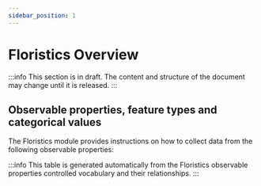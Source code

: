 ```yaml
---
sidebar_position: 1
---
```



# Floristics Overview

:::info
This section is in draft. The content and structure of the document may change until it is released.
:::

## Observable properties, feature types and categorical values

The Floristics module provides instructions on how to collect data from the following observable properties:

<OverviewTable moduleOpCollectionUri="https://linked.data.gov.au/def/nrm/ea83b861-7592-4378-bfb0-e06c459147ad" />

:::info
This table is generated automatically from the Floristics observable properties controlled vocabulary and their relationships.
:::

